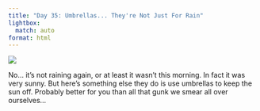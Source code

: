 ```yaml
---
title: "Day 35: Umbrellas... They're Not Just For Rain"
lightbox:
  match: auto
format: html
---
```


![](../images/20120524175543_dsc01937.jpg){group="all-the-pictures"}

No... it's not raining again, or at least it wasn't this morning.  In fact it was very sunny.  But here's something else they do is use umbrellas to keep the sun off.  Probably better for you than all that gunk we smear all over ourselves...

